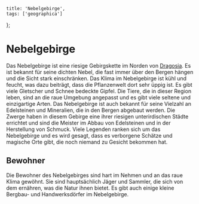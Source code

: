     title: 'Nebelgebirge',
    tags: ['geographica']
};

# Nebelgebirge

Das Nebelgebirge ist eine riesige Gebirgskette im Norden von [Dragosia](/wiki/geographica/dragosia).
Es ist bekannt für seine dichten Nebel, die fast immer über den Bergen hängen und die Sicht stark einschränken.
Das Klima im Nebelgebirge ist kühl und feucht, was dazu beiträgt, dass die Pflanzenwelt dort sehr üppig ist.
Es gibt viele Gletscher und Schnee bedeckte Gipfel.
Die Tiere, die in dieser Region leben, sind an die raue Umgebung angepasst und es gibt viele seltene und einzigartige Arten.
Das Nebelgebirge ist auch bekannt für seine Vielzahl an Edelsteinen und Mineralien, die in den Bergen abgebaut werden.
Die Zwerge haben in diesem Gebirge eine ihrer riesigen unterirdischen Städte errichtet und sind die Meister im Abbau von Edelsteinen und in der Herstellung von Schmuck.
Viele Legenden ranken sich um das Nebelgebirge und es wird gesagt, dass es verborgene Schätze und magische Orte gibt, die noch niemand zu Gesicht bekommen hat.

## Bewohner

Die Bewohner des Nebelgebirges sind hart im Nehmen und an das raue Klima gewöhnt.
Sie sind hauptsächlich Jäger und Sammler, die sich von dem ernähren, was die Natur ihnen bietet.
Es gibt auch einige kleine Bergbau- und Handwerksdörfer im Nebelgebirge.
